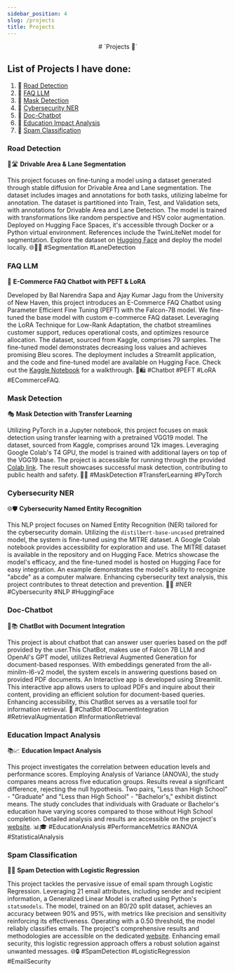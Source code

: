 ---
sidebar_position: 4
slug: /projects
title: Projects
---
<center>
# `Projects 🔧`
</center>

## List of Projects I have done:

1. 🔗 [Road Detection](#road-detection)
2. 🔗 [FAQ LLM](#faq-llm)
3. 🔗 [Mask Detection](#mask-detection)
4. 🔗 [Cybersecurity NER](#cybersecurity-ner)
5. 🔗 [Doc-Chatbot](#doc-chatbot)
6. 🔗 [Education Impact Analysis](#education-impact-analysis)
7. 🔗 [Spam Classification](#spam-classification)

### Road Detection

🚗🛣️ **Drivable Area & Lane Segmentation**

This project focuses on fine-tuning a model using a dataset generated through stable diffusion for Drivable Area and Lane segmentation. The dataset includes images and annotations for both tasks, utilizing labelme for annotation. The dataset is partitioned into Train, Test, and Validation sets, with annotations for Drivable Area and Lane Detection. The model is trained with transformations like random perspective and HSV color augmentation. Deployed on Hugging Face Spaces, it's accessible through Docker or a Python virtual environment. References include the TwinLiteNet model for segmentation. Explore the dataset on [Hugging Face](https://huggingface.co/datasets/bnsapa/road-detection) and deploy the model locally. 🌐👨‍💻 #Segmentation #LaneDetection

### FAQ LLM

🤖 **E-Commerce FAQ Chatbot with PEFT & LoRA**

Developed by Bal Narendra Sapa and Ajay Kumar Jagu from the University of New Haven, this project introduces an E-Commerce FAQ Chatbot using Parameter Efficient Fine Tuning (PEFT) with the Falcon-7B model. We fine-tuned the base model with custom e-commerce FAQ dataset. Leveraging the LoRA Technique for Low-Rank Adaptation, the chatbot streamlines customer support, reduces operational costs, and optimizes resource allocation. The dataset, sourced from Kaggle, comprises 79 samples. The fine-tuned model demonstrates decreasing loss values and achieves promising Bleu scores. The deployment includes a Streamlit application, and the code and fine-tuned model are available on Hugging Face. Check out the [Kaggle Notebook](https://www.kaggle.com/code/balnarendrasapa/fine-tuning-falcon-7b-with-faq-e-com-dataset) for a walkthrough. 🚀🛍️ #Chatbot #PEFT #LoRA #ECommerceFAQ.

### Mask Detection

🎭 **Mask Detection with Transfer Learning**

Utilizing PyTorch in a Jupyter notebook, this project focuses on mask detection using transfer learning with a pretrained VGG19 model. The dataset, sourced from Kaggle, comprises around 12k images. Leveraging Google Colab's T4 GPU, the model is trained with additional layers on top of the VGG19 base. The project is accessible for running through the provided [Colab link](https://colab.research.google.com/github/balnarendrasapa/mask-detection/blob/master/face_mask_detection.ipynb). The result showcases successful mask detection, contributing to public health and safety. 🚀👥 #MaskDetection #TransferLearning #PyTorch 

### Cybersecurity NER

🌐🛡️ **Cybersecurity Named Entity Recognition**

This NLP project focuses on Named Entity Recognition (NER) tailored for the cybersecurity domain. Utilizing the `distilbert-base-uncased` pretrained model, the system is fine-tuned using the MITRE dataset. A Google Colab notebook provides accessibility for exploration and use. The MITRE dataset is available in the repository and on Hugging Face. Metrics showcase the model's efficacy, and the fine-tuned model is hosted on Hugging Face for easy integration. An example demonstrates the model's ability to recognize "abcde" as a computer malware. Enhancing cybersecurity text analysis, this project contributes to threat detection and prevention. 🚀👾 #NER #Cybersecurity #NLP #HuggingFace

### Doc-Chatbot

🤖📚 **ChatBot with Document Integration**

This project is about chatbot that can answer user queries based on the pdf provided by the user.This ChatBot, makes use of Falcon 7B LLM and OpenAI's GPT model, utilizes Retrieval Augmented Generation for document-based responses. With embeddings generated from the all-minilm-l6-v2 model, the system excels in answering questions based on provided PDF documents. An Interactive app is developed using Streamlit. This interactive app allows users to upload PDFs and inquire about their content, providing an efficient solution for document-based queries. Enhancing accessibility, this ChatBot serves as a versatile tool for information retrieval. 📄 #ChatBot #DocumentIntegration #RetrievalAugmentation #InformationRetrieval


### Education Impact Analysis

📚📈 **Education Impact Analysis**

This project investigates the correlation between education levels and performance scores. Employing Analysis of Variance (ANOVA), the study compares means across five education groups. Results reveal a significant difference, rejecting the null hypothesis. Two pairs, "Less than High School" - "Graduate" and "Less than High School" - "Bachelor's," exhibit distinct means. The study concludes that individuals with Graduate or Bachelor's education have varying scores compared to those without High School completion. Detailed analysis and results are accessible on the project's [website](https://balnarendrasapa.github.io/education_impact_analysis/docs/intro). 📊🎓 #EducationAnalysis #PerformanceMetrics #ANOVA #StatisticalAnalysis

### Spam Classification

📧🚫 **Spam Detection with Logistic Regression**

This project tackles the pervasive issue of email spam through Logistic Regression. Leveraging 21 email attributes, including sender and recipient information, a Generalized Linear Model is crafted using Python's `statsmodels`. The model, trained on an 80/20 split dataset, achieves an accuracy between 90% and 95%, with metrics like precision and sensitivity reinforcing its effectiveness. Operating with a 0.50 threshold, the model reliably classifies emails. The project's comprehensive results and methodologies are accessible on the dedicated [website](https://balnarendrasapa.github.io/spam_classification/docs/intro). Enhancing email security, this logistic regression approach offers a robust solution against unwanted messages. 🌐🔒 #SpamDetection #LogisticRegression #EmailSecurity